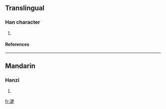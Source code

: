 ==Translingual==
===Han character===
{{Han char|rn=85|rad=水|as=09|sn=12|four=3514<sub>4</sub>|canj=水弓大手 (ENKQ)}}
# {{defn|Han|sort=水09}}
====References====
{{Han ref|kx=0637.030|dkj=17835|hdz=31664.020|uh=6E55|ud=28245|bh=DA51|bd=55889}}

----
==Mandarin==
===Hanzi===
{{cmn-hanzi|pin=[[chén]] (chen2), [[dān]] (dan1), [[jiān]] (jian1), [[jiǎn]] (jian3), [[jìn]] (jin4), [[tán]] (tan2)|wg=ch'en<sup>2</sup>, tan<sup>1</sup>, chien<sup>1</sup>, chien<sup>3</sup>, chin<sup>4</sup>, t'an<sup>2</sup>}}
# {{defn|Mandarin}}

[[fr:湕]]